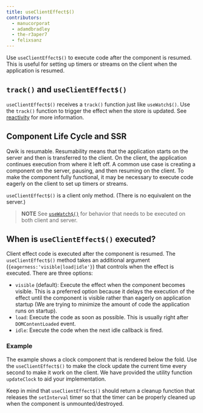 ```yaml
---
title: useClientEffect$()
contributors:
  - manucorporat
  - adamdbradley
  - the-r3aper7
  - felixsanz
---
```


Use `useClientEffect$()` to execute code after the component is resumed. This is useful for setting up timers or streams on the client when the application is resumed.

## `track()` and `useClientEffect$()`

`useClientEffect$()` receives a `track()` function just like `useWatch$()`. Use the `track()` function to trigger the effect when the store is updated. See [reactivity](../../../tutorial/reactivity/explicit/index.mdx) for more information.

## Component Life Cycle and SSR

Qwik is resumable. Resumability means that the application starts on the server and then is transferred to the client. On the client, the application continues execution from where it left off. A common use case is creating a component on the server, pausing, and then resuming on the client. To make the component fully functional, it may be necessary to execute code eagerly on the client to set up timers or streams.

`useClientEffect$()` is a client only method. (There is no equivalent on the server.)

> **NOTE** See [`useWatch$()`](/docs/components/lifecycle/index.mdx#usewatch) for behavior that needs to be executed on both client and server.

## When is `useClientEffect$()` executed?

Client effect code is executed after the component is resumed. The `useClientEffect$()` method takes an additional argument (`{eagerness:'visible|load|idle'}`) that controls when the effect is executed. There are three options:

- `visible` (default): Execute the effect when the component becomes visible. This is a preferred option because it delays the execution of the effect until the component is visible rather than eagerly on application startup (We are trying to minimize the amount of code the application runs on startup).
- `load`: Execute the code as soon as possible. This is usually right after `DOMContentLoaded` event.
- `idle`: Execute the code when the next idle callback is fired.

### Example

The example shows a clock component that is rendered below the fold. Use the `useClientEffect$()` to make the clock update the current time every second to make it work on the client. We have provided the utility function `updateClock` to aid your implementation.

Keep in mind that `useClientEffect$()` should return a cleanup function that releases the `setInterval` timer so that the timer can be properly cleaned up when the component is unmounted/destroyed.
